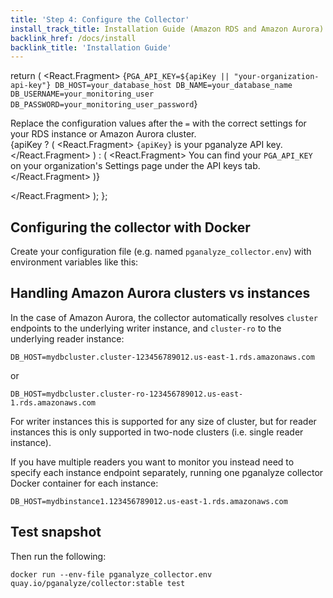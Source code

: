 ```yaml
---
title: 'Step 4: Configure the Collector'
install_track_title: Installation Guide (Amazon RDS and Amazon Aurora)
backlink_href: /docs/install
backlink_title: 'Installation Guide'
---
```



  return (
    <React.Fragment>
      <CodeBlock>
        {`PGA_API_KEY=${apiKey || "your-organization-api-key"}
DB_HOST=your_database_host
DB_NAME=your_database_name
DB_USERNAME=your_monitoring_user
DB_PASSWORD=your_monitoring_user_password`}
      </CodeBlock>
      <p>
        Replace the configuration values after the <code>=</code> with the
        correct settings for your RDS instance or Amazon Aurora cluster.
        <br />
        {apiKey ? (
          <React.Fragment>
            <code>{apiKey}</code> is your pganalyze API key.
          </React.Fragment>
        ) : (
          <React.Fragment>
            You can find your <code>PGA_API_KEY</code> on your
            organization&apos;s Settings page under the API keys tab.
          </React.Fragment>
        )}
      </p>
    </React.Fragment>
  );
};

## Configuring the collector with Docker

Create your configuration file (e.g. named `pganalyze_collector.env`) with environment variables like this:

<CollectorDotEnv apiKey={props.apiKey} />

## Handling Amazon Aurora clusters vs instances

In the case of Amazon Aurora, the collector automatically resolves `cluster` endpoints to the underlying writer instance, and `cluster-ro` to the underlying reader instance:

```
DB_HOST=mydbcluster.cluster-123456789012.us-east-1.rds.amazonaws.com
```

or

```
DB_HOST=mydbcluster.cluster-ro-123456789012.us-east-1.rds.amazonaws.com
```

For writer instances this is supported for any size of cluster, but for reader instances this is only supported in two-node clusters (i.e. single reader instance).

If you have multiple readers you want to monitor you instead need to specify each instance endpoint separately, running one pganalyze collector Docker container for each instance:

```
DB_HOST=mydbinstance1.123456789012.us-east-1.rds.amazonaws.com
```

## Test snapshot

Then run the following:

```
docker run --env-file pganalyze_collector.env quay.io/pganalyze/collector:stable test
```

<PublicLastStepLogInsightsLink />
